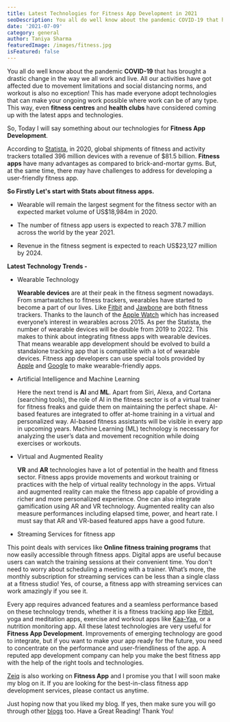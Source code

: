 ```yaml
---
title: Latest Technologies for Fitness App Development in 2021
seoDescription: You all do well know about the pandemic COVID-19 that has brought a drastic change in the way we all work and live. All our activities have got affected due to movement limitations and social distancing norms, and workout is also no exception! This has made everyone adopt technologies that can make your ongoing work possible where work can be of any type. This way, even **fitness centres** and **health clubs** have considered coming up with the latest apps and technologies.
date: '2021-07-09'
category: general
author: Taniya Sharma
featuredImage: /images/fitness.jpg
isFeatured: false
---
```


You all do well know about the pandemic **COVID-19** that has brought a drastic change in the way we all work and live. All our activities have got affected due to movement limitations and social distancing norms, and workout is also no exception! This has made everyone adopt technologies that can make your ongoing work possible where work can be of any type. This way, even **fitness centres** and **health clubs** have considered coming up with the latest apps and technologies.

So, Today I will say something about our technologies for **Fitness App Development**.

According to [Statista](https://www.statista.com/), in 2020, global shipments of fitness and activity trackers totalled 396 million devices with a revenue of \$81.5 billion. **Fitness apps** have many advantages as compared to brick-and-mortar gyms. But, at the same time, there may have challenges to address for developing a user-friendly fitness app.

**So Firstly Let's start with Stats about fitness apps.**

- Wearable will remain the largest segment for the fitness sector with an expected market volume of US\$18,984m in 2020.

- The number of fitness app users is expected to reach 378.7 million across the world by the year 2021.

- Revenue in the fitness segment is expected to reach US\$23,127 million by 2024.

**Latest Technology Trends -**

- Wearable Technology

  **Wearable devices** are at their peak in the fitness segment nowadays. From smartwatches to fitness trackers, wearables have started to become a part of our lives. Like [Fitbit](https://www.fitbit.com/) and [Jawbone](https://www.jawbone.com/) are both fitness trackers. Thanks to the launch of the [Apple Watch](https://www.apple.com/in/watch/) which has increased everyone’s interest in wearables across 2015. As per the Statista, the number of wearable devices will be double from 2019 to 2022.
  This makes to think about integrating fitness apps with wearable devices. That means wearable app development should be evolved to build a standalone tracking app that is compatible with a lot of wearable devices.
  Fitness app developers can use special tools provided by [Apple](https://www.apple.com/in/) and [Google](https://www.google.com/) to make wearable-friendly apps.

- Artificial Intelligence and Machine Learning

  Here the next trend is **AI** and **ML**. Apart from Siri, Alexa, and Cortana (searching tools), the role of AI in the fitness sector is of a virtual trainer for fitness freaks and guide them on maintaining the perfect shape. AI-based features are integrated to offer at-home training in a virtual and personalized way. AI-based fitness assistants will be visible in every app in upcoming years. Machine Learning (ML) technology is necessary for analyzing the user’s data and movement recognition while doing exercises or workouts.

- Virtual and Augmented Reality

  **VR** and **AR** technologies have a lot of potential in the health and fitness sector. Fitness apps provide movements and workout training or practices with the help of virtual reality technology in the apps. Virtual and augmented reality can make the fitness app capable of providing a richer and more personalized experience. One can also integrate gamification using AR and VR technology.
  Augmented reality can also measure performances including elapsed time, power, and heart rate.
  I must say that AR and VR-based featured apps have a good future.

- Streaming Services for fitness app

This point deals with services like **Online fitness training programs** that now easily accessible through fitness apps.
Digital apps are useful because users can watch the training sessions at their convenient time. You don't need to worry about scheduling a meeting with a trainer. What’s more, the monthly subscription for streaming services can be less than a single class at a fitness studio!
Yes, of course, a fitness app with streaming services can work amazingly if you see it.

Every app requires advanced features and a seamless performance based on these technology trends, whether it is a fitness tracking app like [Fitbit](https://www.fitbit.com/), yoga and meditation apps, exercise and workout apps like [Kaa-Yaa](<[https://kaa-yaa.com](https://kaa-yaa.com/)>), or a nutrition monitoring app.
All these latest technologies are very useful for **Fitness App Development**. Improvements of emerging technology are good to integrate, but if you want to make your app ready for the future, you need to concentrate on the performance and user-friendliness of the app. A reputed app development company can help you make the best fitness app with the help of the right tools and technologies.

[Zeiq](https://www.zeiq.co/) is also working on **Fitness App** and I promise you that I will soon make my blog on it. If you are looking for the best-in-class fitness app development services, please contact us anytime.

Just hoping now that you liked my blog. If yes, then make sure you will go through other [blogs](https://www.zeiq.co/blog) too.
Have a Great Reading!
Thank You!
